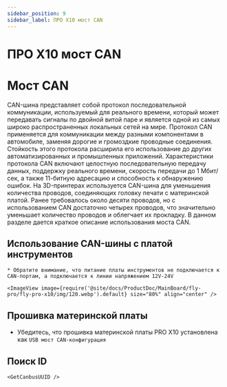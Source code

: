 ```yaml
---
sidebar_position: 9
sidebar_label: ПРО X10 мост CAN
---
```


# ПРО X10 мост CAN




# Мост CAN

CAN-шина представляет собой протокол последовательной коммуникации, используемый для реального времени, который может передавать сигналы по двойной витой паре и является одной из самых широко распространенных локальных сетей на мире. Протокол CAN применяется для коммуникации между разными компонентами в автомобиле, заменяя дорогие и громоздкие проводные соединения. Стойкость этого протокола расширила его использование до других автоматизированных и промышленных приложений. Характеристики протокола CAN включают целостную последовательную передачу данных, поддержку реального времени, скорость передачи до 1 Мбит/сек, а также 11-битную адресацию и способность к обнаружению ошибок.
На 3D-принтерах используется CAN-шина для уменьшения количества проводов, соединяющих головку печати с материнской платой. Ранее требовалось около десяти проводов, но с использованием CAN достаточно четырех проводов, что значительно уменьшает количество проводов и облегчает их прокладку.
В данном разделе дается краткое описание использования моста CAN.

## Использование CAN-шины с платой инструментов

    * Обратите внимание, что питание платы инструментов не подключается к CAN-портам, а подключается к линии напряжением 12V-24V

    <ImageView image={require('@site/docs/ProductDoc/MainBoard/fly-pro/fly-pro-x10/img/120.webp').default} size="80%" align="center" />

## Прошивка материнской платы

* Убедитесь, что прошивка материнской платы PRO X10 установлена как `USB мост CAN-конфигурация`


## Поиск ID

    <GetCanbusUUID />
